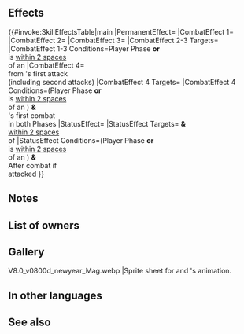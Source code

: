 {{Weapon Infobox
|tagid=SID_過去の女神の扇子
|intID=3931
|image=wep_mg287
|exclusive=1
|weaponType=Green Tome
|cost=400
|might=14
|range=2
|cooldown=-1
|effect=Accelerates Special trigger (cooldown count-1). If unit initiates combat or is within 2 spaces of an ally, grants Atk/Spd/Def/Res+5 to unit, reduces foe's Spd/Res during combat by 20% of unit's Spd at start of combat, and reduces the percentage of foe's non-Special "reduce damage by X%" skills by 50% during combat, and also, if it is unit's first combat initiated by unit or first combat initiated by foe that turn, reduces damage from foe's first attack by 70% during combat ("first attack" normally means only the first strike; for effects that grant "unit attacks twice," it means the first and second strikes). If unit initiates combat or unit is within 2 spaces of an ally, after combat, if unit attacked, inflicts status on target and foes within 2 spaces of target preventing counterattacks through their next actions.
|required=Rexcalibur
|properties=
}}
==Effects==
{{#invoke:SkillEffectsTable|main
|PermanentEffect={{Eft|Accelerates Special}}
|CombatEffect 1={{Eft|Temporary buffs|Atk/Spd/Def/Res|5}}
|CombatEffect 2={{Eft|Temporary debuffs|Spd/Res|20% of {{Tgt|Unit}}'s Spd<br>at start of combat}}
|CombatEffect 3={{Eft|Reduce Damage Reduction|50%}}
|CombatEffect 2-3 Targets={{Tgt|Foe}}
|CombatEffect 1-3 Conditions=Player Phase '''or'''<br>{{Tgt|Unit}} is [[within 2 spaces]]<br>of an {{Tgt|Ally}}
|CombatEffect 4={{Eft|Damage Reduction|70%}}<br>from {{Tgt|Foe}}'s first attack<br>(including second attacks)
|CombatEffect 4 Targets={{Tgt|Unit}}
|CombatEffect 4 Conditions=(Player Phase '''or'''<br>{{Tgt|Unit}} is [[within 2 spaces]]<br>of an {{Tgt|Ally}}) '''&'''<br>{{Tgt|Unit}}'s first combat<br>in both Phases
|StatusEffect={{SEt|Counterattacks disrupted}}
|StatusEffect Targets={{Tgt|Target Foe}} '''&''' {{Tgt|Foes}}<br>[[within 2 spaces]]<br>of {{Tgt|Target Foe}}
|StatusEffect Conditions=(Player Phase '''or'''<br>{{Tgt|Unit}} is [[within 2 spaces]]<br>of an {{Tgt|Ally}}) '''&'''<br>After combat if<br>{{Tgt|Unit}} attacked
}}

==Notes==
{{IfUnitInitiates}}
{{Temporary buffs}}
{{Temporary debuffs}}
{{At start of combat}}
{{Reduce Damage Reduction}}
{{DamagePercentageReduction}}
{{FirstCombat}}
{{IfUnitAttacked}}
{{Counterattacks disrupted}}
==List of owners==
{{Skill Hero List}}
==Gallery==
<gallery>
V8.0_v0800d_newyear_Mag.webp |Sprite sheet for {{St|Goddess Temari}} and {{PAGENAME}}'s animation.
</gallery>
==In other languages==
{{OtherLanguages
|japanese=過去の女神の扇子
|german=Betagter Fächer
|spanishEU=Abanico de papel
|spanishLA=Abanico de papel
|french=Éventail passé
|italian=Ventaglio di carta
|chineseTW=過去女神的扇子
|portuguese=Leque de papel
}}
==See also==
{{See also skills|cond=(Description LIKE '%"first attacks"%' OR Description LIKE '%first combat%' AND Description NOT LIKE '%first combat%restores%HP%after combat%' OR Description LIKE '%of unit_s Spd at start of combat%') AND Exclusive='1'}}
{{Weapons Navbox}}